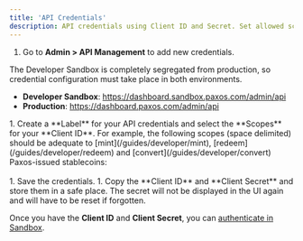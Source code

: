 ```yaml
---
title: 'API Credentials'
description: API credentials using Client ID and Secret. Set allowed scopes to access specific API endpoints.
---
```




<ApiCredentialsIntro />

1. Go to **Admin > API Management** to add new credentials.

<Tip>
The Developer Sandbox is completely segregated from production, so credential configuration must take place in both environments.

- **Developer Sandbox**: https://dashboard.sandbox.paxos.com/admin/api
- **Production**: https://dashboard.paxos.com/admin/api
</Tip>
1. Create a **Label** for your API credentials and select the **Scopes** for your **Client ID**. For example, the following scopes (space delimited) should be adequate to [mint](/guides/developer/mint), [redeem](/guides/developer/redeem) and [convert](/guides/developer/convert) Paxos-issued stablecoins:<br/><br/> 
    <Scopes />
1. Save the credentials.
1. Copy the **Client ID** and **Client Secret** and store them in a safe place. The secret will not be displayed in the UI again and will have to be reset if forgotten.

Once you have the **Client ID** and **Client Secret**, you can [authenticate in Sandbox](/guides/developer/authenticate).
